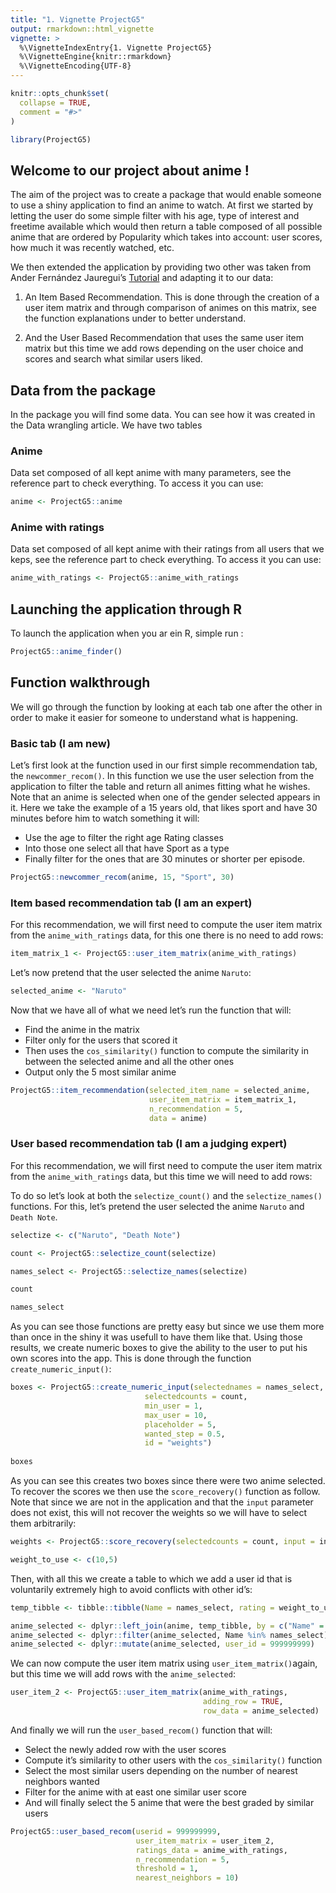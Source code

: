 ```yaml
---
title: "1. Vignette ProjectG5"
output: rmarkdown::html_vignette
vignette: >
  %\VignetteIndexEntry{1. Vignette ProjectG5}
  %\VignetteEngine{knitr::rmarkdown}
  %\VignetteEncoding{UTF-8}
---
```


```r
knitr::opts_chunk$set(
  collapse = TRUE,
  comment = "#>"
)
```

```r
library(ProjectG5)
```

## Welcome to our project about anime !

The aim of the project was to create a package that would enable someone to use a shiny application to find an anime to watch. At first we started by letting the user do some simple filter with his age, type of interest and freetime available which would then return a table composed of all possible anime that are ordered by Popularity which takes into account: user scores, how much it was recently watched, etc. 

We then extended the application by providing two other was taken from Ander Fernández Jauregui's [Tutorial](https://anderfernandez.com/en/blog/how-to-code-a-recommendation-system-in-r/) and adapting it to our data:

1) An Item Based Recommendation. This is done through the creation of a user item matrix and through comparison of animes on this matrix, see the function explanations under to better understand.

2) And the User Based Recommendation that uses the same user item matrix but this time we add rows depending on the user choice and scores and search what similar users liked.

## Data from the package

In the package you will find some data. You can see how it was created in the Data wrangling article. We have two tables

### Anime

Data set composed of all kept anime with many parameters, see the reference part to check everything. To access it you can use:

```r
anime <- ProjectG5::anime
```

### Anime with ratings

Data set composed of all kept anime with their ratings from all users that we keps, see the reference part to check everything. To access it you can use:

```r
anime_with_ratings <- ProjectG5::anime_with_ratings
```

## Launching the application through R

To launch the application when you ar ein R, simple run : 

```r
ProjectG5::anime_finder()
```

## Function walkthrough

We will go through the function by looking at each tab one after the other in order to  make it easier for someone to understand what is happening. 

### Basic tab (I am new)

Let's first look at the function used in our first simple recommendation tab, the `newcommer_recom()`. In this function we use the user selection from the application to filter the table and return all animes fitting what he wishes. Note that an anime is selected when one of the gender selected appears in it. Here we take the example of a 15 years old, that likes sport and have 30 minutes before him to watch something it will:

- Use the age to filter the right age Rating classes
- Into those one select all that have Sport as a type
- Finally filter for the ones that are 30 minutes or shorter per episode.

```r
ProjectG5::newcommer_recom(anime, 15, "Sport", 30)
```


### Item based recommendation tab (I am an expert)

For this recommendation, we will first need to compute the user item matrix from the `anime_with_ratings` data, for this one there is no need to add rows: 

```r
item_matrix_1 <- ProjectG5::user_item_matrix(anime_with_ratings)
```

Let's now pretend that the user selected the anime `Naruto`: 

```r
selected_anime <- "Naruto"
```

Now that we have all of what we need let's run the function that will:

- Find the anime in the matrix
- Filter only for the users that scored it
- Then uses the `cos_similarity()` function to compute the similarity in between the selected anime and all the other ones
- Output only the 5 most similar anime 

```r
ProjectG5::item_recommendation(selected_item_name = selected_anime,
                               user_item_matrix = item_matrix_1,
                               n_recommendation = 5,
                               data = anime)
```

### User based recommendation tab (I am a judging expert)

For this recommendation, we will first need to compute the user item matrix from the `anime_with_ratings` data, but this time we will need to add rows: 

To do so let's look at both the `selectize_count()` and the `selectize_names()` functions. For this, let's pretend the user selected the anime `Naruto` and `Death Note`.

```r
selectize <- c("Naruto", "Death Note")

count <- ProjectG5::selectize_count(selectize)

names_select <- ProjectG5::selectize_names(selectize)

count

names_select
```

As you can see those functions are pretty easy but since we use them more than once in the shiny it was usefull to have them like that. Using those results, we create numeric boxes to give the ability to the user to put his own scores into the app. This is done through the function `create_numeric_input()`:

```r
boxes <- ProjectG5::create_numeric_input(selectednames = names_select,
                              selectedcounts = count,
                              min_user = 1,
                              max_user = 10,
                              placeholder = 5,
                              wanted_step = 0.5,
                              id = "weights")
  
boxes
```

As you can see this creates two boxes since there were two anime selected. To recover the scores we then use the `score_recovery()` function as follow. Note that since we are not in the application and that the `input` parameter does not exist, this will not recover the weights so we will have to select them arbitrarily:

```r
weights <- ProjectG5::score_recovery(selectedcounts = count, input = input, id = "weights")


```

```r
weight_to_use <- c(10,5)
```

Then, with all this we create a table to which we add a user id that is voluntarily extremely high to avoid conflicts with other id's:

```r
temp_tibble <- tibble::tibble(Name = names_select, rating = weight_to_use)

anime_selected <- dplyr::left_join(anime, temp_tibble, by = c("Name" = "Name"))
anime_selected <- dplyr::filter(anime_selected, Name %in% names_select)
anime_selected <- dplyr::mutate(anime_selected, user_id = 999999999)
```

We can now compute the user item matrix using `user_item_matrix()`again, but this time we will add rows with the `anime_selected`:

```r
user_item_2 <- ProjectG5::user_item_matrix(anime_with_ratings,
                                           adding_row = TRUE,
                                           row_data = anime_selected)
```

And finally we will run the `user_based_recom()` function that will: 

- Select the newly added row with the user scores
- Compute it's similarity to other users with the `cos_similarity()` function
- Select the most similar users depending on the number of nearest neighbors wanted
- Filter for the anime with at east one similar user score
- And will finally select the 5 anime that were the best graded by similar users 

```r
ProjectG5::user_based_recom(userid = 999999999,
                            user_item_matrix = user_item_2,
                            ratings_data = anime_with_ratings,
                            n_recommendation = 5,
                            threshold = 1,
                            nearest_neighbors = 10)

```
